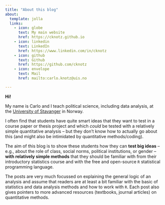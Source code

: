 ```yaml
---
title: "About this blog"
about:
  template: jolla
  links:
    - icon: globe
      text: My main website
      href: https://cknotz.github.io
    - icon: linkedin
      text: LinkedIn
      href: https://www.linkedin.com/in/cknotz
    - icon: github
      text: Github
      href: https://github.com/cknotz
    - icon: envelope
      text: Mail
      href: mailto:carlo.knotz@uis.no

---
```


**Hi!**

My name is Carlo and I teach political science, including data analysis, at the [University of Stavanger](https://www.uis.no/nb/profile/carlo-michael-knotz-0) in Norway.

I often find that students have quite smart ideas that they want to test in a course paper or thesis project and which *could* be tested with a relatively simple quantitative analysis -- but they don't know how to actually go about this (and might also be intimidated by quantitative methods/coding).

The aim of this blog is to show these students how they can **test big ideas** -- e.g., about the role of class, social norms, political institutions, or gender -- **with relatively simple methods** that they should be familiar with from their introductory statistics course and with the free and open-source `R` statistical programming language.

The posts are very much focussed on explaining the general logic of an analysis and assume that readers are at least a bit familiar with the basic of statistics and data analysis methods and how to work with `R`. Each post also gives pointers to more advanced resources (textbooks, journal articles) on quantitative methods.






